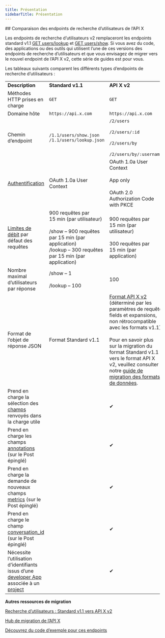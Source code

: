 ```yaml
---
title: Présentation
sidebarTitle: Présentation
---
```



<div id="comparing-x-apis-users-lookup-endpoints">
  ## Comparaison des endpoints de recherche d’utilisateurs de l’API X
</div>

Les endpoints de recherche d’utilisateurs v2 remplaceront les endpoints standard v1.1 [GET users/lookup](https://developer.x.com/en/docs/twitter-api/v1/accounts-and-users/follow-search-get-users/api-reference/get-users-lookup.html) et [GET users/show](https://developer.x.com/en/docs/twitter-api/v1/accounts-and-users/follow-search-get-users/api-reference/get-users-show.html). Si vous avez du code, des applications ou des outils qui utilisent l’une de ces versions des endpoints de recherche d’utilisateurs et que vous envisagez de migrer vers le nouvel endpoint de l’API X v2, cette série de guides est pour vous. 
 

Les tableaux suivants comparent les différents types d’endpoints de recherche d’utilisateurs :
 

|     |     |     |
| :--- | :--- | :--- |
| **Description** | **Standard v1.1** | **API X v2** |
| Méthodes HTTP prises en charge | `GET` | `GET` |
| Domaine hôte | `https://api.x.com` | `https://api.x.com` |
| Chemin d’endpoint | `/1.1/users/show.json` `/1.1/users/lookup.json` | `/2/users`<br /><br />`/2/users/:id`<br /><br />`/2/users/by`<br /><br />`/2/users/by/:username` |
| [Authentification](/fr/resources/fundamentals/authentication) | OAuth 1.0a User Context | OAuth 1.0a User Context<br /><br />App only<br /><br />OAuth 2.0 Authorization Code with PKCE |
| [Limites de débit](/fr/resources/fundamentals/rate-limits) par défaut des requêtes | 900 requêtes par 15 min (par utilisateur)<br /><br />/show – 900 requêtes par 15 min (par application)  <br />/lookup – 300 requêtes par 15 min (par application) | 900 requêtes par 15 min (par utilisateur)<br /><br />300 requêtes par 15 min (par application) |
| Nombre maximal d’utilisateurs par réponse | /show – 1<br /><br />/lookup – 100 | 100 |
| Format de l’objet de réponse JSON | Format Standard v1.1 | [Format API X v2](/fr/x-api/fundamentals/data-dictionary) (déterminé par les paramètres de requête fields et expansions, non rétrocompatible avec les formats v1.1)<br /><br />Pour en savoir plus sur la migration du format Standard v1.1 vers le format API X v2, veuillez consulter notre [guide de migration des formats de données](/fr/x-api/migrate/data-format-migration). |
| Prend en charge la sélection des [champs](/fr/x-api/fundamentals/data-dictionary) renvoyés dans la charge utile |     | ✔   |
| Prend en charge les champs [annotations](/fr/x-api/fundamentals/post-annotations) (sur le Post épinglé) |     | ✔   |
| Prend en charge la demande de nouveaux champs [metrics](/fr/x-api/fundamentals/metrics) (sur le Post épinglé) |     | ✔   |
| Prend en charge le champ [conversation\_id](/fr/x-api/fundamentals/conversation-id) (sur le Post épinglé) |     | ✔   |
| Nécessite l’utilisation d’identifiants issus d’une [developer App](/fr/resources/fundamentals/developer-apps) associée à un [project](/fr/resources/fundamentals/projects) |     | ✔   |

**Autres ressources de migration**

[Recherche d’utilisateurs : Standard v1.1 vers API X v2](/fr/x-api/users/lookup/migrate/standard-to-twitter-api-v2)

[Hub de migration de l’API X](/fr/x-api/migrate/overview)

[Découvrez du code d’exemple pour ces endpoints](https://github.com/xdevplatform/Twitter-API-v2-sample-code "Découvrez du code d’exemple pour ces endpoints")